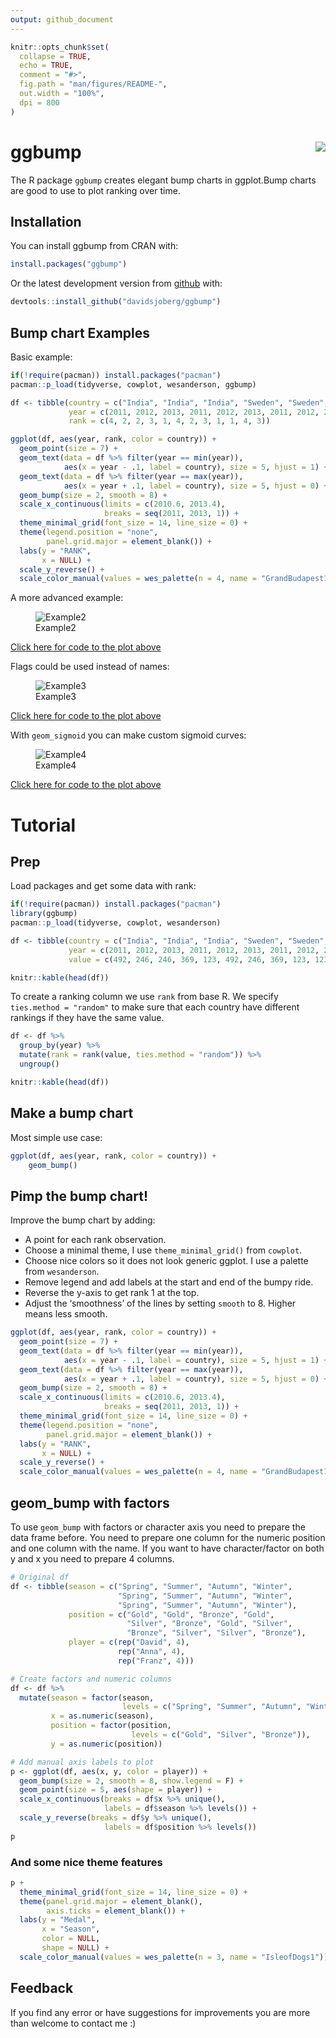 ---
output: github_document
---

<!-- README.md is generated from README.Rmd. Please edit that file -->

```{r, include = FALSE}
knitr::opts_chunk$set(
  collapse = TRUE,
  echo = TRUE,
  comment = "#>",
  fig.path = "man/figures/README-",
  out.width = "100%",
  dpi = 800
)
```
# ggbump <img src="man/figures/logo.png" align="right" />

<!-- badges: start -->
<!-- badges: end -->

The R package `ggbump` creates elegant bump charts in ggplot.Bump charts are good
to use to plot ranking over time.

## Installation

You can install ggbump from CRAN with:

``` r
install.packages("ggbump")
```

Or the latest development version from [github](https://github.com/davidsjoberg/ggbump) with:

``` r
devtools::install_github("davidsjoberg/ggbump")
```

## Bump chart Examples

Basic example:

```{r main_plot, fig.height=3, fig.width = 9, echo = FALSE, warning=FALSE, message=FALSE}
if(!require(pacman)) install.packages("pacman")
pacman::p_load(tidyverse, cowplot, wesanderson, ggbump)

df <- tibble(country = c("India", "India", "India", "Sweden", "Sweden", "Sweden", "Germany", "Germany", "Germany", "Finland", "Finland", "Finland"),
             year = c(2011, 2012, 2013, 2011, 2012, 2013, 2011, 2012, 2013, 2011, 2012, 2013),
             rank = c(4, 2, 2, 3, 1, 4, 2, 3, 1, 1, 4, 3))

ggplot(df, aes(year, rank, color = country)) +
  geom_point(size = 7) +
  geom_text(data = df %>% filter(year == min(year)),
            aes(x = year - .1, label = country), size = 5, hjust = 1) +
  geom_text(data = df %>% filter(year == max(year)),
            aes(x = year + .1, label = country), size = 5, hjust = 0) +
  geom_bump(size = 2, smooth = 8) +
  scale_x_continuous(limits = c(2010.6, 2013.4),
                     breaks = seq(2011, 2013, 1)) +
  theme_minimal_grid(font_size = 14, line_size = 0) +
  theme(legend.position = "none",
        panel.grid.major = element_blank()) +
  labs(y = "RANK",
       x = NULL) +
  scale_y_reverse() +
  scale_color_manual(values = wes_palette(n = 4, name = "GrandBudapest1"))

```

A more advanced example:

![Example2](https://user-images.githubusercontent.com/44140737/75692519-fb146b00-5ca5-11ea-85f5-9fc33e760a7d.png)

[Click here for code to the plot above](https://github.com/davidsjoberg/ggbump/wiki/My-year-on-Spotify)

Flags could be used instead of names:

![Example3](https://user-images.githubusercontent.com/44140737/76630573-8f04f300-6540-11ea-802a-653e3b509dfa.png)

[Click here for code to the plot above](https://github.com/davidsjoberg/ggbump/wiki/geom_bump-with-flags)

With `geom_sigmoid` you can make custom sigmoid curves:

![Example4](https://user-images.githubusercontent.com/44140737/79050627-9268c880-7c2b-11ea-9afb-263cce8f98f3.png)

[Click here for code to the plot above](https://github.com/davidsjoberg/ggbump/wiki/geom_sigmoid)

# Tutorial

## Prep

Load packages and get some data with rank:

```{r data}
if(!require(pacman)) install.packages("pacman")
library(ggbump)
pacman::p_load(tidyverse, cowplot, wesanderson)

df <- tibble(country = c("India", "India", "India", "Sweden", "Sweden", "Sweden", "Germany", "Germany", "Germany", "Finland", "Finland", "Finland"),
             year = c(2011, 2012, 2013, 2011, 2012, 2013, 2011, 2012, 2013, 2011, 2012, 2013),
             value = c(492, 246, 246, 369, 123, 492, 246, 369, 123, 123, 492, 369))

knitr::kable(head(df))
```

To create a ranking column we use `rank` from base R. We specify `ties.method = "random"` to make sure that each country have different rankings if they have the same value.

```{r}
df <- df %>% 
  group_by(year) %>% 
  mutate(rank = rank(value, ties.method = "random")) %>% 
  ungroup()

knitr::kable(head(df))
```


## Make a bump chart

Most simple use case:

```{r pressure, echo = TRUE, fig.height=3, fig.width = 9}
ggplot(df, aes(year, rank, color = country)) +
    geom_bump()
```

## Pimp the bump chart!

Improve the bump chart by adding:

* A point for each rank observation.
* Choose a minimal theme, I use `theme_minimal_grid()` from `cowplot`.
* Choose nice colors so it does not look generic ggplot. I use a palette from `wesanderson`.
* Remove legend and add labels at the start and end of the bumpy ride.
* Reverse the y-axis to get rank 1 at the top.
* Adjust the 'smoothness' of the lines by setting `smooth` to 8. Higher means less smooth.

```{r, fig.height=3, fig.width = 9, echo = TRUE}

ggplot(df, aes(year, rank, color = country)) +
  geom_point(size = 7) +
  geom_text(data = df %>% filter(year == min(year)),
            aes(x = year - .1, label = country), size = 5, hjust = 1) +
  geom_text(data = df %>% filter(year == max(year)),
            aes(x = year + .1, label = country), size = 5, hjust = 0) +
  geom_bump(size = 2, smooth = 8) +
  scale_x_continuous(limits = c(2010.6, 2013.4),
                     breaks = seq(2011, 2013, 1)) +
  theme_minimal_grid(font_size = 14, line_size = 0) +
  theme(legend.position = "none",
        panel.grid.major = element_blank()) +
  labs(y = "RANK",
       x = NULL) +
  scale_y_reverse() +
  scale_color_manual(values = wes_palette(n = 4, name = "GrandBudapest1"))
```

## geom_bump with factors

To use `geom_bump` with factors or character axis you need to prepare the data frame before. You need to prepare one column for the numeric position and one column with the name. If you want to have character/factor on both y and x you need to prepare 4 columns.

```{r, fig.height=2.5, fig.width = 7, echo = TRUE}
# Original df
df <- tibble(season = c("Spring", "Summer", "Autumn", "Winter", 
                        "Spring", "Summer", "Autumn", "Winter", 
                        "Spring", "Summer", "Autumn", "Winter"),
             position = c("Gold", "Gold", "Bronze", "Gold",
                          "Silver", "Bronze", "Gold", "Silver",
                          "Bronze", "Silver", "Silver", "Bronze"),
             player = c(rep("David", 4),
                        rep("Anna", 4),
                        rep("Franz", 4)))

# Create factors and numeric columns
df <- df %>% 
  mutate(season = factor(season, 
                         levels = c("Spring", "Summer", "Autumn", "Winter")),
         x = as.numeric(season),
         position = factor(position, 
                           levels = c("Gold", "Silver", "Bronze")),
         y = as.numeric(position))

# Add manual axis labels to plot
p <- ggplot(df, aes(x, y, color = player)) +
  geom_bump(size = 2, smooth = 8, show.legend = F) +
  geom_point(size = 5, aes(shape = player)) +
  scale_x_continuous(breaks = df$x %>% unique(),
                     labels = df$season %>% levels()) +
  scale_y_reverse(breaks = df$y %>% unique(),
                     labels = df$position %>% levels())
p
```

### And some nice theme features

```{r, fig.height=3, fig.width = 7, echo = TRUE}
p +
  theme_minimal_grid(font_size = 14, line_size = 0) +
  theme(panel.grid.major = element_blank(),
        axis.ticks = element_blank()) +
  labs(y = "Medal",
       x = "Season",
       color = NULL,
       shape = NULL) +
  scale_color_manual(values = wes_palette(n = 3, name = "IsleofDogs1"))
```

## Feedback

If you find any error or have suggestions for improvements you are more than welcome to contact me :)
